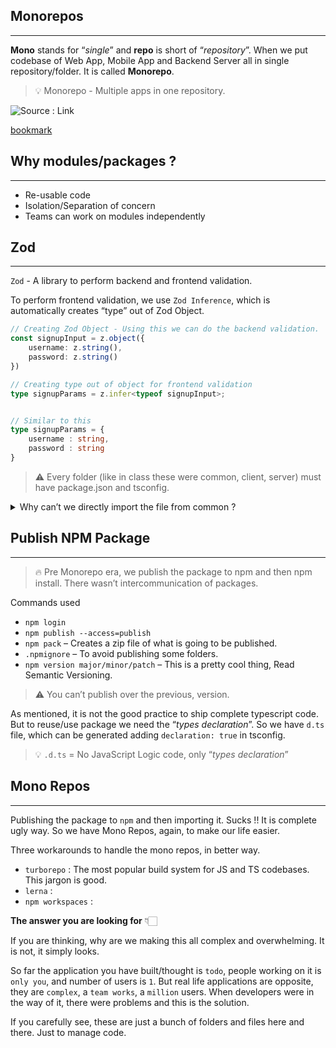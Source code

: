 
## Monorepos


---


**Mono** stands for “_single_” and **repo** is short of “_repository_”. When we put codebase of Web App, Mobile App and Backend Server all in single repository/folder. It is called **Monorepo**.


> 💡 Monorepo - Multiple apps in one repository.


![Source : Link](https://prod-files-secure.s3.us-west-2.amazonaws.com/dd624914-6876-4b58-9694-424f7aa5e22a/3013a0e3-d228-4f9a-921e-ccacb7dc4f5b/Untitled.png?X-Amz-Algorithm=AWS4-HMAC-SHA256&X-Amz-Content-Sha256=UNSIGNED-PAYLOAD&X-Amz-Credential=AKIAT73L2G45HZZMZUHI%2F20240206%2Fus-west-2%2Fs3%2Faws4_request&X-Amz-Date=20240206T002401Z&X-Amz-Expires=3600&X-Amz-Signature=b573512e8277fa07b540e5288a87f4e99cbd4cfc9498e21e4c6d151b855a63b5&X-Amz-SignedHeaders=host&x-id=GetObject)


[bookmark](https://youtu.be/9iU_IE6vnJ8)


## Why modules/packages ?


---

- Re-usable code
- Isolation/Separation of concern
- Teams can work on modules independently

## Zod


---


`Zod` - A library to perform backend and frontend validation. 


To perform frontend validation, we use `Zod Inference`, which is automatically creates “type” out of Zod Object.


```typescript
// Creating Zod Object - Using this we can do the backend validation.
const signupInput = z.object({
	username: z.string(),
	password: z.string()
})
```


```typescript
// Creating type out of object for frontend validation
type signupParams = z.infer<typeof signupInput>;



```


```typescript
// Similar to this
type signupParams = {
	username : string,
	password : string
}
```


> ⚠️ Every folder (like in class these were common, client, server) must have package.json and tsconfig.

<details>
<summary>Why can’t we directly import the file from common ?</summary>

On compilation typescript, complains file is outside of `src` folder.


</details>


## Publish NPM Package


---


> 🔥 Pre Monorepo era, we publish the package to npm and then npm install. There wasn’t intercommunication of packages.


Commands used

- `npm login`
- `npm publish --access=publish`
- `npm pack` – Creates a zip file of what is going to be published.
- `.npmignore` – To avoid publishing some folders.
- `npm version major/minor/patch` – This is a pretty cool thing, Read Semantic Versioning.

> ⚠️ You can’t publish over the previous, version.


As mentioned, it is not the good practice to ship complete typescript code. But to reuse/use package we need the “_types declaration_”. So we have `d.ts` file, which can be generated adding `declaration: true` in tsconfig.


> 💡 `.d.ts`  = No JavaScript Logic code, only “_types declaration_”


## Mono Repos


---


Publishing the package to `npm` and then importing it. Sucks !! It is complete ugly way. So we have Mono Repos, again, to make our life easier.


Three workarounds to handle the mono repos, in better way.

- `turborepo` : The most popular build system for JS and TS codebases. This jargon is good.
- `lerna` :
- `npm workspaces` :

**The answer you are looking for** 👇🏻


If you are thinking, why are we making this all complex and overwhelming. It is not, it simply looks.

So far the application you have built/thought is `todo`, people working on it is `only you`, and number of users is `1`. But real life applications are opposite, they are `complex`, a `team works`, a `million` users. When developers were in the way of it, there were problems and this is the solution.

If you carefully see, these are just a bunch of folders and files here and there. Just to manage code.


